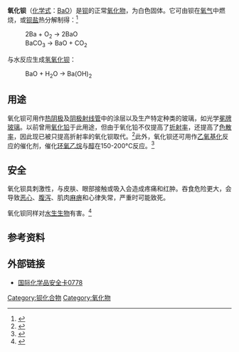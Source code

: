 {{Chembox
|   Name = 氧化钡
|   OtherNames = 一氧化钡
|   ImageFile = Barium oxide.JPG
| Section1 = {{Chembox Identifiers
| CASNo = 1304-28-5
| CASNo_Ref = {{cascite|correct|CAS}}
|  ChemSpiderID_Ref  = {{chemspidercite|correct|chemspider}}|  ChemSpiderID  =  56180
|  InChI  =  1/Ba.O/rBaO/c1-2
|  SMILES  =  [Ba]=O
|  InChIKey  =  QVQLCTNNEUAWMS-FXUTYLCTAB
|  StdInChI_Ref  = {{stdinchicite|correct|chemspider}}|  StdInChI  =  1S/Ba.O
|  StdInChIKey_Ref  = {{stdinchicite|correct|chemspider}}|  StdInChIKey  =  QVQLCTNNEUAWMS-UHFFFAOYSA-N
|  RTECS  =  CQ9800000
|  PubChem  =  62392
}}
| Section2 = {{Chembox Properties
|   Formula = BaO
|   MolarMass = 153.3 
|   Appearance = 白色固体
|   Density = 5.7 g/cm³ (固)
|   Solubility = 3.8 g/100 ml (20 °C)
|   MeltingPt = 1923 °C
|   BoilingPt = ~2000 °C
  }}
| Section3 = {{Chembox Structure
|   Coordination = [[八面体|八面体]]
|   CrystalStruct = [[立方晶系|立方晶系]]
  }}
| Section7 = {{Chembox Hazards
|   EUClass = 有害 ('''Xn''')
|   RPhrases = {{R20/22}}
|   SPhrases = {{S2}}, {{S28}}
|   FlashPt = 不可燃
  }}
| Section8 = {{Chembox Related
|   OtherAnions = [[氢氧化钡|氢氧化钡]]、[[过氧化钡|过氧化钡]]
|   OtherCations = [[氧化钙|氧化钙]]、[[氧化锶|氧化锶]]
  }}
}}

'''氧化钡'''（[[化学式|化学式]]：[[钡|Ba]][[氧|O]]）是[[钡|钡]]的正常[[氧化物|氧化物]]，为白色固体。它可由钡在[[氧气|氧气]]中燃烧，或[[:Category:钡化合物|钡盐]]热分解制得：<ref>{{cite web  | title = Compounds of barium: barium (II) oxide  | work = Web Elements  | publisher = The University of Sheffield  | date = 2007-01-26  | url = http://www.webelements.com/webelements/compounds/text/Ba/Ba1O1-1304285.html  | accessdate = 2007-02-22  | archive-date = 2006-11-10  | archive-url = https://web.archive.org/web/20061110011621/http://www.webelements.com/webelements/compounds/text/Ba/Ba1O1-1304285.html  | dead-url = no  }}</ref>

: 2Ba + O<sub>2</sub> → 2BaO
: BaCO<sub>3</sub> → BaO + CO<sub>2</sub>

与水反应生成[[氢氧化钡|氢氧化钡]]：
: BaO + H<sub>2</sub>O → Ba(OH)<sub>2</sub>

==用途==
氧化钡可用作[[热阴极|热阴极]]及[[阴极射线管|阴极射线管]]中的涂层以及生产特定种类的玻璃，如光学[[冕牌玻璃|冕牌玻璃]]。以前曾用[[氧化铅|氧化铅]]于此用途，但由于氧化铅不仅提高了[[折射率|折射率]]，还提高了[[色散率|色散率]]，因此现已被只提高折射率的氧化钡取代。<ref>{{cite web  | title = Barium Oxide (chemical compound)  | work = Encyclopædia Britanica  | publisher = Encyclopædia Britanica  | date = 2007  | url = http://www.britannica.com/eb/topic-53368/barium-oxide  | accessdate = 2007-02-19  | archive-date = 2007-07-15  | archive-url = https://web.archive.org/web/20070715151103/http://www.britannica.com/eb/topic-53368/barium-oxide  | dead-url = no  }}</ref>此外，氧化钡还可用作[[乙氧基化|乙氧基化]]反应的催化剂，催化[[环氧乙烷|环氧乙烷]]与[[醇|醇]]在150-200°C反应。<ref>{{Citation  | last = Nield  | first = Gerald  | last2 = Washecheck  | first2 = Paul  | last3 = Yang  | first3 = Kang  | title = United States Patent 4210764  | date = 05-04  | year = 1979  | url = http://www.freepatentsonline.com/4210764.html  | accessdate = 2007-02-20  | archive-date = 2007-05-06  | archive-url = https://web.archive.org/web/20070506121041/http://www.freepatentsonline.com/4210764.html  | dead-url = no  }}</ref>

==安全==
氧化钡具刺激性，与皮肤、眼部接触或吸入会造成疼痛和红肿。吞食危险更大，会导致[[恶心|恶心]]、[[腹泻|腹泻]]、肌肉[[麻痹|麻痹]]和心律失常，严重时可能致死。

氧化钡同样对[[水生生物|水生生物]]有害。<ref>{{cite web  | title = Barium Oxide (ICSC)  | publisher = IPCS  | date = October 1999  | url = http://www.inchem.org/documents/icsc/icsc/eics0778.htm  | accessdate = 2007-02-19  | archive-date = 2007-02-26  | archive-url = https://web.archive.org/web/20070226194744/http://www.inchem.org/documents/icsc/icsc/eics0778.htm  | dead-url = no  }}</ref>

==参考资料==
<div class="references-small">
<references/>
</div>

==外部链接==
*[http://www.ilo.org/public/english/protection/safework/cis/products/icsc/dtasht/_icsc07/icsc0778.htm 国际化学品安全卡0778] {{Wayback|url=http://www.ilo.org/public/english/protection/safework/cis/products/icsc/dtasht/_icsc07/icsc0778.htm |date=20080619234351 }}

{{钡化合物}}
{{氧化物}}

[[Category:钡化合物|Category:钡化合物]]
[[Category:氧化物|Category:氧化物]]

{{Authority control}}